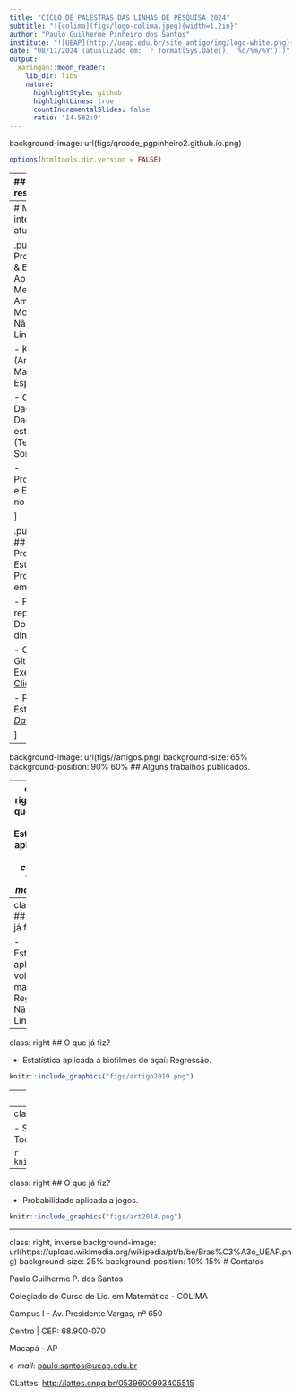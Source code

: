 ```yaml
---
title: "CICLO DE PALESTRAS DAS LINHAS DE PESQUISA 2024"
subtitle: "![colima](figs/logo-colima.jpeg){width=1.2in}"
author: "Paulo Guilherme Pinheiro dos Santos"
institute: "![UEAP](http://ueap.edu.br/site_antigo/img/logo-white.png){width=2.6in}"
date: "08/11/2024 (atualizado em: `r format(Sys.Date(), '%d/%m/%Y')`)"
output:
  xaringan::moon_reader:
    lib_dir: libs
    nature:
      highlightStyle: github
      highlightLines: true
      countIncrementalSlides: false
      ratio: '14.562:9'
---
```


background-image: url(figs/qrcode_pgpinheiro2.github.io.png)

```r
options(htmltools.dir.version = FALSE)
```

---
## CV resumido

.pull-left[
## Acadêmico
- Mestre em Estatística - FAEST/ICEN/UFPA;

- Bacharel em Estatística - PPGME/ICEN/UFPA;

- Mestre em Zoologia - PPGZOO/MPEG/ICB/UFPA;

- Bacharel em Ciências Biológicas - ICB/UFPA;
]

.pull-right[
## Profissional

- Professor - COLIMA/UEAP;

- Estatístico/Técnico-Administrativo em Educação - UNIFAP;

- Projeto Oficina do Vestibulando;

- Auxiliar de Campo - IPAM;
]

---
# Meus interesses atuais

.pull-left[
## Probabilidade & Estatística Aplicada
- Meio Ambiente;
    - Modelos Não-Lineares
    
- Karate (Artes Marciais, Esporte);

- Ciência de Dados;
    - Dados não estruturados (Textos, Sons,...);
    
- Probabilidade e Estatística no ENEM;

]

.pull-right[
## Programação Estatística
- Programação em ![R](https://www.r-project.org/Rlogo.png);

- Pesquisa reproduzível, Documentos dinâmicos,...

- Git e GitHub;
    - Exemplo: [Clique aqui!](https://github.com/pgpinheiro2/pesquisa_pg)

- Painéis Estatísticos: [*Dashboards*](https://estatisticas-unifap.shinyapps.io/app1/), 

]

---
background-image: url(figs//artigos.png)
background-size: 65%
background-position: 90% 60%
## Alguns trabalhos publicados.


---
class: right
## O que já fiz?
- Estatística aplicada a um *corpus*: *Topic modelling*

```r
knitr::include_graphics("figs/silin2024.png")
```


---
class: right
## O que já fiz?

- Estatística aplicada a volume de madeira: Regressão Não Linear.
```r
knitr::include_graphics("figs/sinape2024.png")
```

---
class: right
## O que já fiz?

- Estatística aplicada a biofilmes de açaí: Regressão.

```r
knitr::include_graphics("figs/artigo2019.png")
```

---
class: right
## O que já fiz?

- Estatística aplicada a qualidade de carvão: Testes de hipóteses.

```r
knitr::include_graphics("figs/art2018.png")
```

---
class: right
## O que já fiz?

- Séries temporais aplicada a vazão no Rio Tocantins, PA: SARIMA.

```r
knitr::include_graphics("figs/art2016.png")
```

---
class: right
## O que já fiz?

- Probabilidade aplicada a jogos.

```r
knitr::include_graphics("figs/art2014.png")
```


---
class: right, inverse
background-image: url(https://upload.wikimedia.org/wikipedia/pt/b/be/Bras%C3%A3o_UEAP.png)
background-size: 25%
background-position: 10% 15%
# Contatos

Paulo Guilherme P. dos Santos

Colegiado do Curso de Lic. em Matemática - COLIMA

Campus I - Av. Presidente Vargas, nº 650

Centro | CEP: 68.900-070

Macapá - AP 

*e-mail*: [paulo.santos@ueap.edu.br](mailto: paulo.santos@ueap.edu.br)

CLattes: [http://lattes.cnpq.br/0539600993405515](http://lattes.cnpq.br/0539600993405515)